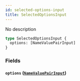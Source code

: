 ```yaml
---
id: selected-options-input
title: SelectedOptionsInput
---
```


No description

```graphql
type SelectedOptionsInput {
  options: [NameValuePairInput]
}
```

### Fields

#### `options` ([`NameValuePairInput`](../../label-service/inputs/name-value-pair-input))
